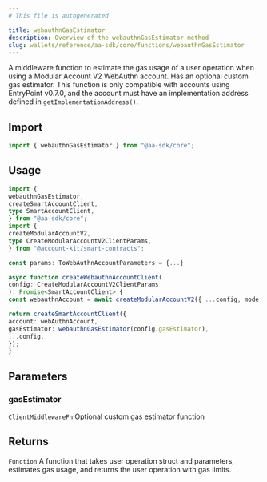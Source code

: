 ```yaml
---
# This file is autogenerated

title: webauthnGasEstimator
description: Overview of the webauthnGasEstimator method
slug: wallets/reference/aa-sdk/core/functions/webauthnGasEstimator
---
```


A middleware function to estimate the gas usage of a user operation when using a Modular Account V2 WebAuthn account. Has an optional custom gas estimator.
This function is only compatible with accounts using EntryPoint v0.7.0, and the account must have an implementation address defined in `getImplementationAddress()`.

## Import

```ts
import { webauthnGasEstimator } from "@aa-sdk/core";
```

## Usage

```ts twoslash
import {
webauthnGasEstimator,
createSmartAccountClient,
type SmartAccountClient,
} from "@aa-sdk/core";
import {
createModularAccountV2,
type CreateModularAccountV2ClientParams,
} from "@account-kit/smart-contracts";

const params: ToWebAuthnAccountParameters = {...}

async function createWebauthnAccountClient(
config: CreateModularAccountV2ClientParams
): Promise<SmartAccountClient> {
const webauthnAccount = await createModularAccountV2({ ...config, mode: "webauthn", params });

return createSmartAccountClient({
account: webAuthnAccount,
gasEstimator: webauthnGasEstimator(config.gasEstimator),
...config,
});
}
```

## Parameters

### gasEstimator

`ClientMiddlewareFn`
Optional custom gas estimator function

## Returns

`Function`
A function that takes user operation struct and parameters, estimates gas usage, and returns the user operation with gas limits.
